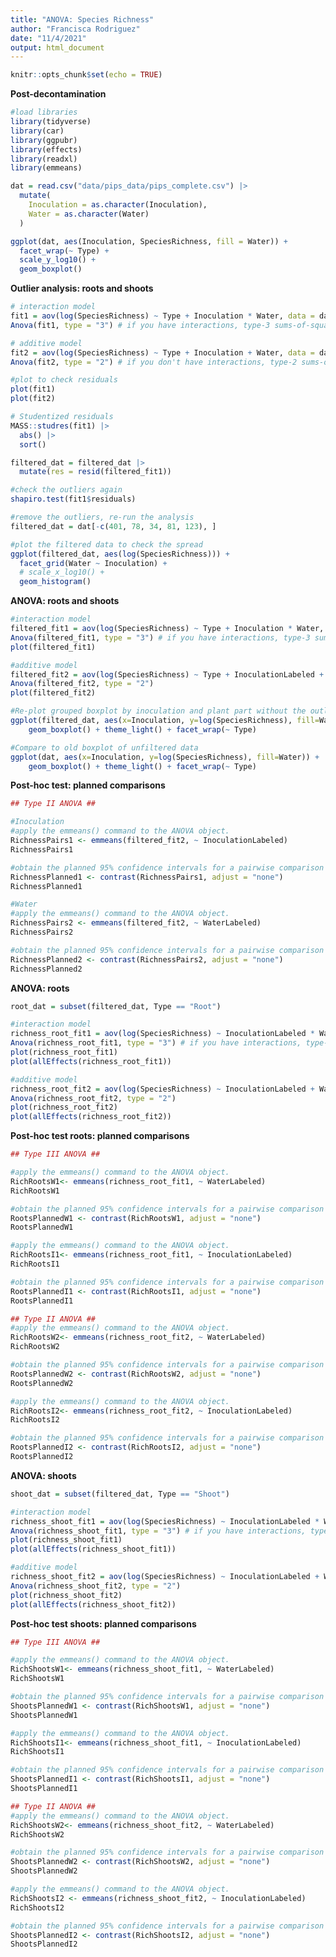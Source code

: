 ```yaml
---
title: "ANOVA: Species Richness"
author: "Francisca Rodriguez"
date: "11/4/2021"
output: html_document
---
```


```r
knitr::opts_chunk$set(echo = TRUE)
```

**Post-decontamination**
```r
#load libraries
library(tidyverse)
library(car)
library(ggpubr)
library(effects)
library(readxl)
library(emmeans)

dat = read.csv("data/pips_data/pips_complete.csv") |>
  mutate(
    Inoculation = as.character(Inoculation),
    Water = as.character(Water)
  )

ggplot(dat, aes(Inoculation, SpeciesRichness, fill = Water)) +
  facet_wrap(~ Type) +
  scale_y_log10() +
  geom_boxplot()

```

**Outlier analysis: roots and shoots**
```r
# interaction model
fit1 = aov(log(SpeciesRichness) ~ Type + Inoculation * Water, data = dat)
Anova(fit1, type = "3") # if you have interactions, type-3 sums-of-squares is appropriate

# additive model
fit2 = aov(log(SpeciesRichness) ~ Type + Inoculation + Water, data = dat)
Anova(fit2, type = "2") # if you don't have interactions, type-2 sums-of-squares is appropriate

#plot to check residuals
plot(fit1)
plot(fit2)

# Studentized residuals
MASS::studres(fit1) |>
  abs() |>
  sort()

filtered_dat = filtered_dat |>
  mutate(res = resid(filtered_fit1))

#check the outliers again
shapiro.test(fit1$residuals)

#remove the outliers, re-run the analysis
filtered_dat = dat[-c(401, 78, 34, 81, 123), ]

#plot the filtered data to check the spread
ggplot(filtered_dat, aes(log(SpeciesRichness))) +
  facet_grid(Water ~ Inoculation) +
  # scale_x_log10() +
  geom_histogram()

```

**ANOVA: roots and shoots**
```r
#interaction model
filtered_fit1 = aov(log(SpeciesRichness) ~ Type + Inoculation * Water, data = filtered_dat)
Anova(filtered_fit1, type = "3") # if you have interactions, type-3 sums-of-squares is appropriate
plot(filtered_fit1)

#additive model 
filtered_fit2 = aov(log(SpeciesRichness) ~ Type + InoculationLabeled + WaterLabeled, data = filtered_dat)
Anova(filtered_fit2, type = "2")
plot(filtered_fit2)

#Re-plot grouped boxplot by inoculation and plant part without the outliers
ggplot(filtered_dat, aes(x=Inoculation, y=log(SpeciesRichness), fill=Water)) + 
    geom_boxplot() + theme_light() + facet_wrap(~ Type)

#Compare to old boxplot of unfiltered data
ggplot(dat, aes(x=Inoculation, y=log(SpeciesRichness), fill=Water)) + 
    geom_boxplot() + theme_light() + facet_wrap(~ Type)
```

**Post-hoc test: planned comparisons**
```r
## Type II ANOVA ##

#Inoculation
#apply the emmeans() command to the ANOVA object.
RichnessPairs1 <- emmeans(filtered_fit2, ~ InoculationLabeled)
RichnessPairs1

#obtain the planned 95% confidence intervals for a pairwise comparison
RichnessPlanned1 <- contrast(RichnessPairs1, adjust = "none")
RichnessPlanned1

#Water
#apply the emmeans() command to the ANOVA object.
RichnessPairs2 <- emmeans(filtered_fit2, ~ WaterLabeled)
RichnessPairs2

#obtain the planned 95% confidence intervals for a pairwise comparison
RichnessPlanned2 <- contrast(RichnessPairs2, adjust = "none")
RichnessPlanned2
```

**ANOVA: roots**
```r
root_dat = subset(filtered_dat, Type == "Root")

#interaction model
richness_root_fit1 = aov(log(SpeciesRichness) ~ InoculationLabeled * WaterLabeled, data = root_dat)
Anova(richness_root_fit1, type = "3") # if you have interactions, type-3 sums-of-squares is appropriate
plot(richness_root_fit1)
plot(allEffects(richness_root_fit1))

#additive model 
richness_root_fit2 = aov(log(SpeciesRichness) ~ InoculationLabeled + WaterLabeled, data = root_dat)
Anova(richness_root_fit2, type = "2")
plot(richness_root_fit2)
plot(allEffects(richness_root_fit2))
```

**Post-hoc test roots: planned comparisons**
```r
## Type III ANOVA ##

#apply the emmeans() command to the ANOVA object.
RichRootsW1<- emmeans(richness_root_fit1, ~ WaterLabeled)
RichRootsW1

#obtain the planned 95% confidence intervals for a pairwise comparison
RootsPlannedW1 <- contrast(RichRootsW1, adjust = "none")
RootsPlannedW1

#apply the emmeans() command to the ANOVA object.
RichRootsI1<- emmeans(richness_root_fit1, ~ InoculationLabeled)
RichRootsI1

#obtain the planned 95% confidence intervals for a pairwise comparison
RootsPlannedI1 <- contrast(RichRootsI1, adjust = "none")
RootsPlannedI1

## Type II ANOVA ##
#apply the emmeans() command to the ANOVA object.
RichRootsW2<- emmeans(richness_root_fit2, ~ WaterLabeled)
RichRootsW2

#obtain the planned 95% confidence intervals for a pairwise comparison
RootsPlannedW2 <- contrast(RichRootsW2, adjust = "none")
RootsPlannedW2

#apply the emmeans() command to the ANOVA object.
RichRootsI2<- emmeans(richness_root_fit2, ~ InoculationLabeled)
RichRootsI2

#obtain the planned 95% confidence intervals for a pairwise comparison
RootsPlannedI2 <- contrast(RichRootsI2, adjust = "none")
RootsPlannedI2
```

**ANOVA: shoots**
```r
shoot_dat = subset(filtered_dat, Type == "Shoot")

#interaction model
richness_shoot_fit1 = aov(log(SpeciesRichness) ~ InoculationLabeled * WaterLabeled, data = shoot_dat)
Anova(richness_shoot_fit1, type = "3") # if you have interactions, type-3 sums-of-squares is appropriate
plot(richness_shoot_fit1)
plot(allEffects(richness_shoot_fit1))

#additive model 
richness_shoot_fit2 = aov(log(SpeciesRichness) ~ InoculationLabeled + WaterLabeled, data = shoot_dat)
Anova(richness_shoot_fit2, type = "2")
plot(richness_shoot_fit2)
plot(allEffects(richness_shoot_fit2))
```

**Post-hoc test shoots: planned comparisons**
```r
## Type III ANOVA ##

#apply the emmeans() command to the ANOVA object.
RichShootsW1<- emmeans(richness_shoot_fit1, ~ WaterLabeled)
RichShootsW1

#obtain the planned 95% confidence intervals for a pairwise comparison
ShootsPlannedW1 <- contrast(RichShootsW1, adjust = "none")
ShootsPlannedW1

#apply the emmeans() command to the ANOVA object.
RichShootsI1<- emmeans(richness_shoot_fit1, ~ InoculationLabeled)
RichShootsI1

#obtain the planned 95% confidence intervals for a pairwise comparison
ShootsPlannedI1 <- contrast(RichShootsI1, adjust = "none")
ShootsPlannedI1

## Type II ANOVA ##
#apply the emmeans() command to the ANOVA object.
RichShootsW2<- emmeans(richness_shoot_fit2, ~ WaterLabeled)
RichShootsW2

#obtain the planned 95% confidence intervals for a pairwise comparison
ShootsPlannedW2 <- contrast(RichShootsW2, adjust = "none")
ShootsPlannedW2

#apply the emmeans() command to the ANOVA object.
RichShootsI2 <- emmeans(richness_shoot_fit2, ~ InoculationLabeled)
RichShootsI2

#obtain the planned 95% confidence intervals for a pairwise comparison
ShootsPlannedI2 <- contrast(RichShootsI2, adjust = "none")
ShootsPlannedI2

```